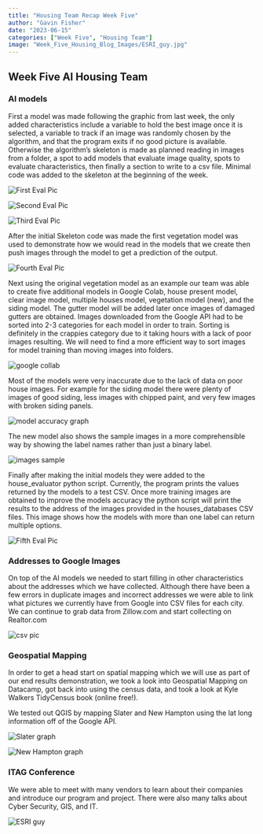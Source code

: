 ```yaml
---
title: "Housing Team Recap Week Five"
author: "Gavin Fisher"
date: "2023-06-15"
categories: ["Week Five", "Housing Team"]
image: "Week_Five_Housing_Blog_Images/ESRI_guy.jpg"
---
```


## Week Five AI Housing Team

### AI models

First a model was made following the graphic from last week, the only added characteristics include a variable to hold the best image once it is selected, a variable to track if an image was randomly chosen by the algorithm, and that the program exits if no good picture is available. Otherwise the algorithm's skeleton is made as planned reading in images from a folder, a spot to add models that evaluate image quality, spots to evaluate characteristics, then finally a section to write to a csv file. Minimal code was added to the skeleton at the beginning of the week.

![](Week_Five_Housing_Blog_Images/eval_skel1.png "First Eval Pic")

![](Week_Five_Housing_Blog_Images/eval_skel2.png "Second Eval Pic")

![](Week_Five_Housing_Blog_Images/eval_skel3.png "Third Eval Pic")

After the initial Skeleton code was made the first vegetation model was used to demonstrate how we would read in the models that we create then push images through the model to get a prediction of the output.

![](Week_Five_Housing_Blog_Images/eval_skel4.png "Fourth Eval Pic")


Next using the original vegetation model as an example our team was able to create five additional models in Google Colab, house present model, clear image model, multiple houses model, vegetation model (new), and the siding model. The gutter model will be added later once images of damaged gutters are obtained. Images downloaded from the Google API had to be sorted into 2-3 categories for each model in order to train. Sorting is definitely in the crappies category due to it taking hours with a lack of poor images resulting. We will need to find a more efficient way to sort images for model training than moving images into folders.

![](Week_Five_Housing_Blog_Images/sorting_pics.png "google collab")

Most of the models were very inaccurate due to the lack of data on poor house images. For example for the siding model there were plenty of images of good siding, less images with chipped paint, and very few images with broken siding panels.

![](Week_Five_Housing_Blog_Images/model_accuracy.png "model accuracy graph")

The new model also shows the sample images in a more comprehensible way by showing the label names rather than just a binary label.

![](Week_Five_Housing_Blog_Images/image_sample.png "images sample")

Finally after making the initial models they were added to the house_evaluator python script. Currently, the program prints the values returned by the models to a test CSV. Once more training images are obtained to improve the models accuracy the python script will print the results to the address of the images provided in the houses_databases CSV files. 
This image shows how the models with more than one label can return multiple options.

![](Week_Five_Housing_Blog_Images/eval_skel5.png "Fifth Eval Pic")


### Addresses to Google Images 

On top of the AI models we needed to start filling in other characteristics about the addresses which we have collected. Although there have been a few errors in duplicate images and incorrect addresses we were able to link what pictures we currently have from Google into CSV files for each city. We can continue to grab data from Zillow.com and start collecting on Realtor.com

![](Week_Five_Housing_Blog_Images/pic_to_address.png "csv pic")


### Geospatial Mapping

In order to get a head start on spatial mapping which we will use as part of our end results demonstration, we took a look into Geospatial Mapping on Datacamp, got back into using the census data, and took a look at Kyle Walkers TidyCensus book (online free!).


We tested out QGIS by mapping Slater and New Hampton using the lat long information off of the Google API.

![](Week_Five_Housing_Blog_Images/dots.png "Slater graph")

![](Week_Five_Housing_Blog_Images/more_dots.png "New Hampton graph")



### ITAG Conference
We were able to meet with many vendors to learn about their companies and introduce our program and project. There were also many talks about Cyber Security, GIS, and IT.


![](Week_Five_Housing_Blog_Images/ESRI_guy.jpg "ESRI guy")


